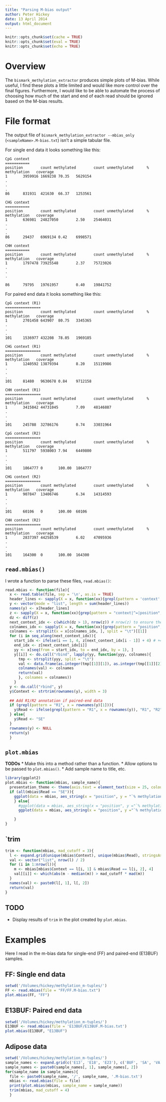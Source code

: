 ```yaml
---
title: "Parsing M-bias output"
author: Peter Hickey
date: 13 April 2014
output: html_document
---
```


```r
knitr::opts_chunk$set(cache = TRUE)
knitr::opts_chunk$set(eval = TRUE)
knitr::opts_chunk$set(echo = TRUE)
```

# Overview
The `bismark_methylation_extractor` produces simple plots of M-bias. While useful, I find these plots a little limited and would like more control over the final figures. Furthermore, I would like to be able to automate the process of choosing how much of the start and end of each read should be ignored based on the M-bias results.

# File format
The output file of `bismark_methylation_extractor --mbias_only` (`<sampleName>.M-bias.txt`) isn't a simple tabular file. 

For single end data it looks something like this:
```
CpG context
===========
position        count methylated        count unmethylated      % methylation   coverage
1       3959916 1669238 70.35   5629154
.
.
.
86      831931  421630  66.37   1253561

CHG context
===========
position        count methylated        count unmethylated      % methylation   coverage
1       636981  24827050        2.50    25464031
.
.
.
86      29437   6969134 0.42    6998571

CHH context
===========
position        count methylated        count unmethylated      % methylation   coverage
1       1797478 73925548        2.37    75723026
.
.
.

86      79795   19761957        0.40    19841752
```

For paired end data it looks something like this:
```
CpG context (R1)
================
position        count methylated        count unmethylated      % methylation   coverage
1       2701458 643907  80.75   3345365
.
.
.
101     1536977 432208  78.05   1969185

CHG context (R1)
================
position        count methylated        count unmethylated      % methylation   coverage
1       1240592 13879394        8.20    15119986
.
.
.
101     81480   9630678 0.84    9712158

CHH context (R1)
================
position        count methylated        count unmethylated      % methylation   coverage
1       3415842 44731045        7.09    48146887
.
.
.
101     245788  32786176        0.74    33031964

CpG context (R2)
================
position        count methylated        count unmethylated      % methylation   coverage
1       511797  5938003 7.94    6449800
.
.
.
101     1864777 0       100.00  1864777

CHG context (R2)
================
position        count methylated        count unmethylated      % methylation   coverage
1       907847  13406746        6.34    14314593
.
.
.
101     60106   0       100.00  60106

CHH context (R2)
================
position        count methylated        count unmethylated      % methylation   coverage
1       2837397 44258539        6.02    47095936
.
.
.
101     164300  0       100.00  164300

```

## `read.mbias()`
I wrote a function to parse these files, `read.mbias()`:
```r
read.mbias <- function(file){
  x <- read.table(file, sep = '\n', as.is = TRUE)
  header_lines <- sapply(X = x, function(xx){grepl(pattern = 'context', x = xx)})
  y <- vector(mode = "list", length = sum(header_lines))
  names(y) <- x[header_lines]
  z <- sapply(X = x, function(xx){grep(pattern = "context|^=|position", x= xx, invert = TRUE)})
  dz <- diff(z)
  next_context_idx <- c(which(dz > 1), nrow(z)) # nrow(z) to ensure the last row can be found
  colnames_idx <- sapply(X = x, function(xx){grep(pattern = "position", x = xx)})[1]
  colnames <- strsplit(x = x[colnames_idx, ], split = "\t")[[1]]
  for (i in seq_along(next_context_idx)){
    start_idx <- ifelse(i == 1, 4, z[next_context_idx[i - 1]] + 4) # +4 to skip the intermediate 'header' rows
    end_idx <- z[next_context_idx[i]]  
    yy <- x[seq(from = start_idx, to = end_idx, by = 1), ]
    y[[i]] <- do.call("rbind", lapply(yy, function(yyy, colnames){
      tmp <- strsplit(yyy, split = "\t")
      val <- data.frame(as.integer(tmp[[1]][1]), as.integer(tmp[[1]][2]), as.integer(tmp[[1]][3]), as.numeric(tmp[[1]][4]), as.integer(tmp[[1]][5]))
      colnames(val) <- colnames
      return(val)
      }, colnames = colnames))
    }
  y <- do.call("rbind", y)
  y$Context <- strtrim(rownames(y), width = 3)
  
  ## Add R1/R2 annotation if paired-end data
  if (grepl(pattern = "R1", x = rownames(y)[1])){
    y$Read <- ifelse(grepl(pattern = "R1", x = rownames(y)), "R1", "R2")
  } else{
    y$Read <- "SE"
  }
  rownames(y) <- NULL
  return(y)
  }
```

## `plot.mbias`
__TODOs__
* Make this into a method rather than a function.
* Allow options to be passed to `plot.mbias()`.
* Add sample name to title, etc.

```r
library(ggplot2)
plot.mbias <- function(mbias, sample_name){
  presentation_theme <- theme(axis.text = element_text(size = 25, colour = "black"), axis.title.x = element_text(size = 30), axis.title.y = element_text(size = 30, angle = 90), strip.text.x = element_text(size = 25, face = "italic"), strip.text.y = element_text(size = 25, angle = 270, face = "italic"), plot.title = element_text(size = 35, face = "bold"), legend.text = element_text(size = 20), legend.title = element_text(size = 25, face = "bold"))
  if (all(mbias$Read == "SE")){
    ggplot(data = mbias, aes_string(x = "position", y = "`% methylation`")) + geom_line(aes(colour = Context), size = 1) + presentation_theme + ylim(c(0, 100))
    } else{
      #ggplot(data = mbias, aes_string(x = "position", y ="`% methylation`")) + geom_line(aes(colour = Context, linetype = Read), size = 1) + presentation_theme
      ggplot(data = mbias, aes_string(x = "position", y ="`% methylation`")) + geom_line(aes(colour = Context), size = 1) + presentation_theme + facet_grid(Read ~ .) + ylim(c(0, 100)) + ggtitle(paste0(sample_name, ": M-bias"))

    }
}
```

## `trim
```r
trim <- function(mbias, mad_cutoff = 3){
  l <- expand.grid(unique(mbias$Context), unique(mbias$Read), stringsAsFactors = FALSE)
  val <- vector("list", nrow(l) / 2)
  for (i in 1:nrow(l)){
    m <- mbias[mbias$Context == l[i, 1] & mbias$Read == l[i, 2], 4]
    val[[i]] <- which(abs(m - median(m)) > mad_cutoff * mad(m))
  }
  names(val) <- paste0(l[, 1], l[, 2])
  return(val)
}
```

## __TODO__
* Display results of `trim` in the plot created by `plot.mbias`.

# Examples

Here I read in the m-bias data for single-end (FF) and paired-end (E13BUF) samples.

## FF: Single end data 
```r
setwd('/Volumes/hickey/methylation_m-tuples/')
FF <- read.mbias(file = "FF/FF.M-bias.txt")
plot.mbias(FF, "FF")
```

## E13BUF: Paired end data
```r
setwd('/Volumes/hickey/methylation_m-tuples/')
E13BUF <- read.mbias(file = 'E13BUF/E13BUF.M-bias.txt')
plot.mbias(E13BUF, "E13BUF")
```

## Adipose data
```r
setwd('/Volumes/hickey/methylation_m-tuples/')
sample_names <- expand.grid(c('E13', 'E18', 'E23'), c('BUF', 'SA', 'VA', 'VAT'), stringsAsFactors = FALSE)
sample_names <- paste0(sample_names[, 1], sample_names[, 2])
for(sample_name in sample_names){
  file <- paste0(sample_name, '/', sample_name, '.M-bias.txt')
  mbias <- read.mbias(file = file)
  print(plot.mbias(mbias, sample_name = sample_name))
  trim(mbias, mad_cutoff = 4)
  }
```